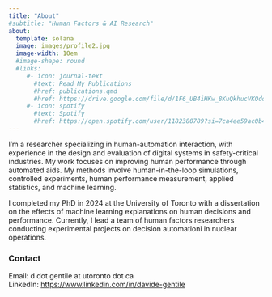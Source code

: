 ```yaml
---
title: "About"
#subtitle: "Human Factors & AI Research"
about:
  template: solana
  image: images/profile2.jpg
  image-width: 10em
  #image-shape: round
  #links:
     #- icon: journal-text
       #text: Read My Publications
       #href: publications.qmd
       #href: https://drive.google.com/file/d/1F6_UB4iHKw_8KuQkhucVKOdoi_U4X7JW/view?usp=sharing
     #- icon: spotify
       #text: Spotify
       #href: https://open.spotify.com/user/1182380789?si=7ca4ee59ac0b4619
---
```


I'm a researcher specializing in human-automation interaction, with experience in the design and evaluation of digital systems in safety-critical industries. My work focuses on improving human performance through automated aids. My methods involve human-in-the-loop simulations, controlled experiments, human performance measurement, applied statistics, and machine learning.

I completed my PhD in 2024 at the University of Toronto with a dissertation on the effects of machine learning explanations on human decisions and performance. Currently, I lead a team of human factors researchers conducting experimental projects on decision automationi in nuclear operations.

### Contact

Email: d dot gentile at utoronto dot ca\
LinkedIn: [https://www.linkedin.com/in/davide-gentile](https://www.linkedin.com/in/davide-gentilehttps://www.linkedin.com/in/davide-gentile-/)
